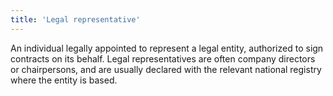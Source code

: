 ```yaml
---
title: 'Legal representative'  
---
```


An individual legally appointed to represent a legal entity, authorized to sign contracts on its behalf. Legal representatives are often company directors or chairpersons, and are usually declared with the relevant national registry where the entity is based.